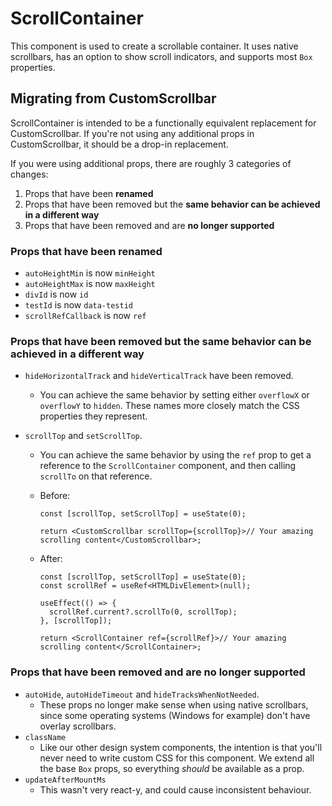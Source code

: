 
<Meta title="MDX|ScrollContainer" component={ScrollContainer} />

# ScrollContainer

This component is used to create a scrollable container. It uses native scrollbars, has an option to show scroll indicators, and supports most `Box` properties.

## Migrating from CustomScrollbar

ScrollContainer is intended to be a functionally equivalent replacement for CustomScrollbar. If you're not using any additional props in CustomScrollbar, it should be a drop-in replacement.

If you were using additional props, there are roughly 3 categories of changes:

1. Props that have been **renamed**
2. Props that have been removed but the **same behavior can be achieved in a different way**
3. Props that have been removed and are **no longer supported**

### Props that have been renamed

- `autoHeightMin` is now `minHeight`
- `autoHeightMax` is now `maxHeight`
- `divId` is now `id`
- `testId` is now `data-testid`
- `scrollRefCallback` is now `ref`

### Props that have been removed but the same behavior can be achieved in a different way

- `hideHorizontalTrack` and `hideVerticalTrack` have been removed.
  - You can achieve the same behavior by setting either `overflowX` or `overflowY` to `hidden`. These names more closely match the CSS properties they represent.
- `scrollTop` and `setScrollTop`.

  - You can achieve the same behavior by using the `ref` prop to get a reference to the `ScrollContainer` component, and then calling `scrollTo` on that reference.
  - Before:

    ```tsx
    const [scrollTop, setScrollTop] = useState(0);

    return <CustomScrollbar scrollTop={scrollTop}>// Your amazing scrolling content</CustomScrollbar>;
    ```

  - After:

    ```tsx
    const [scrollTop, setScrollTop] = useState(0);
    const scrollRef = useRef<HTMLDivElement>(null);

    useEffect(() => {
      scrollRef.current?.scrollTo(0, scrollTop);
    }, [scrollTop]);

    return <ScrollContainer ref={scrollRef}>// Your amazing scrolling content</ScrollContainer>;
    ```

### Props that have been removed and are no longer supported

- `autoHide`, `autoHideTimeout` and `hideTracksWhenNotNeeded`.
  - These props no longer make sense when using native scrollbars, since some operating systems (Windows for example) don't have overlay scrollbars.
- `className`
  - Like our other design system components, the intention is that you'll never need to write custom CSS for this component. We extend all the base `Box` props, so everything _should_ be available as a prop.
- `updateAfterMountMs`
  - This wasn't very react-y, and could cause inconsistent behaviour.

<ArgTypes of={ScrollContainer} />
